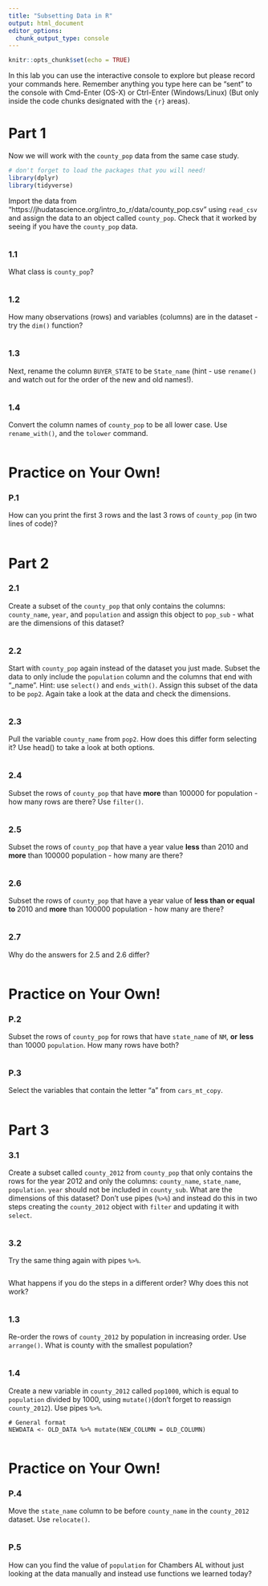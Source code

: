 ```yaml
---
title: "Subsetting Data in R"
output: html_document
editor_options: 
  chunk_output_type: console
---
```


```r
knitr::opts_chunk$set(echo = TRUE)
```

In this lab you can use the interactive console to explore but please record your commands here.  Remember anything you type here can be "sent" to the console with Cmd-Enter (OS-X) or Ctrl-Enter (Windows/Linux) (But only inside the code chunks designated with the ```{r}``` areas).

# Part 1

Now we will work with the `county_pop` data from the same case study.


```r
# don't forget to load the packages that you will need!
library(dplyr)
library(tidyverse)
```


Import the data from "https://jhudatascience.org/intro_to_r/data/county_pop.csv" using `read_csv` and assign the data to an object called `county_pop`. 
Check that it worked by seeing if you have the `county_pop` data.

```r

```

### 1.1

What class is `county_pop`?

```r

```

### 1.2

How many observations (rows) and variables (columns) are in the dataset - try the `dim()` function?

```r

```

### 1.3

Next, rename the column `BUYER_STATE`  to be `State_name` (hint - use `rename()` and watch out for the order of the new and old names!). 

```r

```

### 1.4

Convert the column names of `county_pop` to be all lower case. Use `rename_with()`, and the `tolower` command.

```r

```


# Practice on Your Own!

### P.1

How can you print the first 3 rows and the last 3 rows of `county_pop` (in two lines of code)?

```r

```


# Part 2

### 2.1

Create a subset of the `county_pop` that only contains the columns: `county_name`, `year`, and `population` and assign this object to `pop_sub` - what are the dimensions of this dataset?

```r

```

### 2.2

Start with `county_pop` again instead of the dataset you just made. Subset the data to only include the `population` column and the columns that end with "_name". Hint: use  `select()` and `ends_with()`. Assign this subset of the data to be `pop2`. Again take a look at the data and check the dimensions.

```r

```

### 2.3

Pull the variable `county_name` from `pop2`. How does this differ form selecting it? Use head() to take a look at both options.

```r

```

### 2.4

Subset the rows of `county_pop` that have **more** than 100000 for population - how many rows are there? Use `filter()`.

```r

```

### 2.5

Subset the rows of `county_pop` that have a year value **less** than 2010 and **more** than 100000 population - how many are there?

```r

```

### 2.6

Subset the rows of `county_pop` that have a year value of **less than or equal to ** 2010 and **more** than 100000 population - how many are there?

```r

```

### 2.7

Why do the answers for 2.5 and 2.6 differ?

```r

```


# Practice on Your Own!

### P.2

Subset the rows of `county_pop` for rows that have `state_name` of `NM`,  **or** **less** than 10000 `population`.
How many rows have both?

```r

```

### P.3

Select the variables that contain the letter "a" from `cars_mt_copy`.

```r

```


# Part 3

### 3.1

Create a subset called `county_2012` from `county_pop` that only contains the rows for the year 2012 and only the columns: `county_name`,	`state_name`, `population`. `year` should not be included in `county_sub`.
	What are the dimensions of this dataset? Don't use pipes (`%>%`) and instead do this in two steps creating the `county_2012` object with `filter` and updating it with `select`.

```r

```

### 3.2

Try the same thing again with pipes `%>%`.

```r

```

What happens if you do the steps in a different order? Why does this not work?

```r

```

### 1.3

Re-order the rows of `county_2012` by population in increasing order. Use `arrange()`. What is county with the smallest population?

```r

```

### 1.4

Create a new variable in `county_2012` called `pop1000`, which  is equal to `population` divided by 1000, using `mutate()`(don't forget to reassign `county_2012`). Use pipes `%>%`.

```
# General format
NEWDATA <- OLD_DATA %>% mutate(NEW_COLUMN = OLD_COLUMN)
```

```r

```


# Practice on Your Own!

### P.4

Move the `state_name` column to be before `county_name` in the `county_2012` dataset. Use `relocate()`.

```r

```

### P.5

How can you find the value of `population` for Chambers AL without just looking at the data manually and instead use functions we learned today?

```r

```
